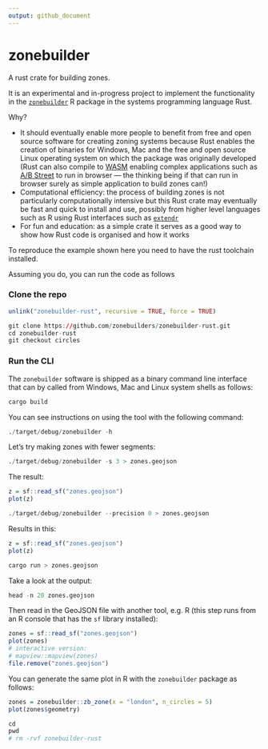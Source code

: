 ```yaml
---
output: github_document
---
```


# zonebuilder

A rust crate for building zones.

It is an experimental and in-progress project to implement the functionality in the [`zonebuilder`](https://zonebuilders.github.io/zonebuilder/) R package in the systems programming language Rust.

Why?

- It should eventually enable more people to benefit from free and open source software for creating zoning systems because Rust enables the creation of binaries for Windows, Mac and the free and open source Linux operating system on which the package was originally developed (Rust can also compile to [WASM](https://webassembly.org/) enabling complex applications such as [A/B Street](https://github.com/a-b-street/abstreet) to run in browser --- the thinking being if that can run in browser surely as simple application to build zones can!)
- Computational efficiency: the process of building zones is not particularly computationally intensive but this Rust crate may eventually be fast and quick to install and use, possibly from higher level languages such as R using Rust interfaces such as [`extendr`](https://github.com/extendr/extendr)
- For fun and education: as a simple crate it serves as a good way to show how Rust code is organised and how it works

To reproduce the example shown here you need to have the rust toolchain installed.

Assuming you do, you can run the code as follows

### Clone the repo

```r
unlink("zonebuilder-rust", recursive = TRUE, force = TRUE)
```


```r
git clone https://github.com/zonebuilders/zonebuilder-rust.git
cd zonebuilder-rust
git checkout circles
```


### Run the CLI

The `zonebuilder` software is shipped as a binary command line interface that can by called from Windows, Mac and Linux system shells as follows:

```r
cargo build
```

You can see instructions on using the tool with the following command:

```r
./target/debug/zonebuilder -h
```

Let's try making zones with fewer segments:

```r
./target/debug/zonebuilder -s 3 > zones.geojson
```


The result:

```r
z = sf::read_sf("zones.geojson")
plot(z)
```


```r
./target/debug/zonebuilder --precision 0 > zones.geojson
```

Results in this:

```r
z = sf::read_sf("zones.geojson")
plot(z)
```






```r
cargo run > zones.geojson
```

Take a look at the output:

```r
head -n 20 zones.geojson
```

Then read in the GeoJSON file with another tool, e.g. R (this step runs from an R console that has the `sf` library installed):

```r
zones = sf::read_sf("zones.geojson")
plot(zones)
# interactive version:
# mapview::mapview(zones)
file.remove("zones.geojson")
```

You can generate the same plot in R with the `zonebuilder` package as follows:

```r
zones = zonebuilder::zb_zone(x = "london", n_circles = 5)
plot(zones$geometry)
```


<!-- ## Tidy up -->

```r
cd 
pwd
# rm -rvf zonebuilder-rust
```



<!--
The crate template was made with the following command:

```bash
cargo new --lib zonebuilder
```

```bash
mv -v zonebuilder/* .               
# renamed 'zonebuilder/Cargo.toml' -> './Cargo.toml'
# renamed 'zonebuilder/src' -> './src'
```

Edit the .rs files in src folder.

Then run:

```bash
cargo test
```

-->
